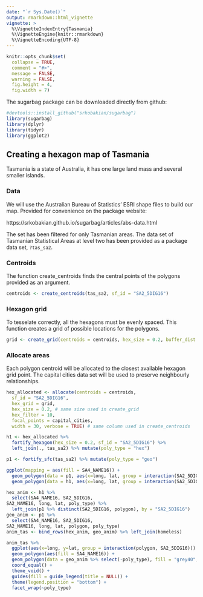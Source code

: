 ```yaml
---
date: "`r Sys.Date()`"
output: rmarkdown::html_vignette
vignette: >
  %\VignetteIndexEntry{Tasmania}
  %\VignetteEngine{knitr::rmarkdown}
  %\VignetteEncoding{UTF-8}
---
```


```r
knitr::opts_chunk$set(
  collapse = TRUE,
  comment = "#>", 
  message = FALSE, 
  warning = FALSE,
  fig.height = 4,
  fig.width = 7)
```

The sugarbag package can be downloaded directly from github:

```r
#devtools::install_github("srkobakian/sugarbag")
library(sugarbag)
library(dplyr)
library(tidyr)
library(ggplot2)
```


## Creating a hexagon map of Tasmania

Tasmania is a state of Australia, it has one large land mass and several smaller islands.

### Data

We will use the Australian Bureau of Statistics' ESRI shape files to build our map.
Provided for convenience on the package website:

https://srkobakian.github.io/sugarbag/articles/abs-data.html


The set has been filtered for only Tasmanian areas.
The data set of Tasmanian Statistical Areas at level two has been provided as a package data set, `?tas_sa2`.

### Centroids

The function create_centroids finds the central points of the polygons provided as an argument.

```r
centroids <- create_centroids(tas_sa2, sf_id = "SA2_5DIG16")
```

### Hexagon grid

To tesselate correctly, all the hexagons must be evenly spaced.
This function creates a grid of possible locations for the polygons.

```r
grid <- create_grid(centroids = centroids, hex_size = 0.2, buffer_dist = 1.2)
```

### Allocate areas

Each polygon centroid will be allocated to the closest available hexagon grid point.
The capital cities data set will be used to preserve neighbourly relationships.

```r
hex_allocated <- allocate(centroids = centroids,
  sf_id = "SA2_5DIG16",
  hex_grid = grid,
  hex_size = 0.2, # same size used in create_grid
  hex_filter = 10,
  focal_points = capital_cities,
  width = 30, verbose = TRUE) # same column used in create_centroids
```


```r
h1 <- hex_allocated %>%
  fortify_hexagon(hex_size = 0.2, sf_id = "SA2_5DIG16") %>%
  left_join(., tas_sa2) %>% mutate(poly_type = "hex")

p1 <- fortify_sfc(tas_sa2) %>% mutate(poly_type = "geo")

ggplot(mapping = aes(fill = SA4_NAME16)) +
  geom_polygon(data = p1, aes(x=long, lat, group = interaction(SA2_5DIG16,polygon)), alpha = 0.4) +
  geom_polygon(data = h1, aes(x=long, lat, group = interaction(SA2_5DIG16)))
```


```r
hex_anim <- h1 %>% 
  select(SA4_NAME16, SA2_5DIG16, 	
SA2_NAME16, long, lat, poly_type) %>% 
  left_join(p1 %>% distinct(SA2_5DIG16, polygon), by = "SA2_5DIG16")
geo_anim <- p1 %>% 
  select(SA4_NAME16, SA2_5DIG16, 	
SA2_NAME16, long, lat, polygon, poly_type)
anim_tas <- bind_rows(hex_anim, geo_anim) %>% left_join(homeless)

anim_tas %>% 
  ggplot(aes(x=long, y=lat, group = interaction(polygon, SA2_5DIG16))) +
  geom_polygon(aes(fill = SA4_NAME16)) +
  geom_polygon(data = geo_anim %>% select(-poly_type), fill = "grey40", alpha = 0.05) + 
  coord_equal() + 
  theme_void() + 
  guides(fill = guide_legend(title = NULL)) + 
  theme(legend.position = "bottom") +
  facet_wrap(~poly_type)
```

